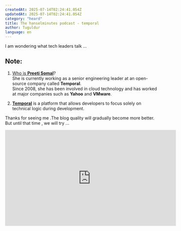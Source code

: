 ```yaml
---
createdAt: 2025-07-14T02:24:41.054Z
updatedAt: 2025-07-14T02:24:41.054Z
category: "heard"
title: The hanselminutes podcast - temporal
author: Tuguldur
language: en
---
```


I am wondering what tech leaders talk ...

## Note:

1. [Who is **Preeti Somal**](https://www.linkedin.com/in/preeti-somal-131890/)?  
   She is currently working as a senior engineering leader at an open-source company called **Temporal**.  
   Since 2008, she has been involved in cloud technology and has worked at major companies such as **Yahoo** and **VMware**.

2. [**Temporal**](https://github.com/temporalio) is a platform that allows developers to focus solely on technical logic during development.

Thanks for seeing me .The blog quality will gradually become more better. But until that time , we will try ...

<iframe
  width="560"
  height="315"
  src="https://www.youtube.com/embed/EP4ZphzqqS0?si=sdyEREm3Lgv-gDIM"
  title="YouTube video player"
  frameBorder="0"
  allow="accelerometer; autoplay; clipboard-write; encrypted-media; gyroscope; picture-in-picture; web-share"
  referrerPolicy="strict-origin-when-cross-origin"
  allowFullScreen
></iframe>
